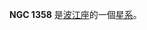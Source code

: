 {{NGCInfoBox|NGCID=NGC 1358|發現者=弗里德里希·威廉·赫歇爾|發現日期=1785年10月5日|其他編號=MCG -1-10-3|曆元=J2000.0|赤經=3時33分39.7秒
|赤緯=-5°5'20"|星座=波江座|星體=星系|星等=12.1|表面亮度=13.1|藍等=13}}

'''NGC 1358''' 是[[波江座|波江座]]的一個[[星系|星系]]。

{{NGCReference|1358}}
{{Catalogs|NGC=1358}}